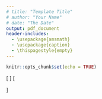 ```yaml
---
# title: "Template Title"
# author: "Your Name"
# date: "The Date"
output: pdf_document
header-includes: 
  - \usepackage{amsmath}
  - \usepackage{caption}
  - \thispagestyle{empty}
---
```


```r
knitr::opts_chunk$set(echo = TRUE)
```



\begin{center}
 Within-model. 
\end{center}
 \[
\begin{aligned} 
\begin{bmatrix}
 y_{1, t}^w \\
y_{2, t}^w \\ \end{bmatrix} &= 
\begin{bmatrix}
 \phi_{11} & \phi_{12} \\ 
\phi_{21} & \phi_{22} \\ 
 \end{bmatrix} 
\begin{bmatrix}
 y_{1, t - 1}^w \\
y_{2, t - 1}^w \\ \end{bmatrix} + 
\begin{bmatrix}
 \zeta_{y,1, t} \\
\zeta_{y,2, t} \\ \end{bmatrix} ,\\ 
 & \text{with}~
  \zeta_{y, i} \sim \mathit{MVN}(\mathbf{0}, \mathbf{\Psi}) 
\end{aligned}
\]
\begin{center}
 Between-model. 
\end{center}
 \[
\begin{aligned} 
\begin{bmatrix}
 \mu_{1,i}\\
\mu_{2,i}\\
\phi_{11,i}\\
\phi_{12,i}\\
\phi_{21,i}\\
\phi_{22,i}\\
\log(\pi_{1,i})\\
\log(\pi_{2,i})\\
\log(\pi_{12,i})\\ \end{bmatrix} &= 
\begin{bmatrix}
 \gamma_{\mu_{1}}\\
\gamma_{\mu_{2}}\\
\gamma_{\phi_{11}}\\
\gamma_{\phi_{12}}\\
\gamma_{\phi_{21}}\\
\gamma_{\phi_{22}}\\
\gamma_{\log(\pi_{1})}\\
\gamma_{\log(\pi_{2})}\\
\gamma_{\log(\pi_{12})}\\ \end{bmatrix} + 
\begin{bmatrix}
 \upsilon_{\mu_{1},i}\\
\upsilon_{\mu_{2},i}\\
\upsilon_{\phi_{11},i}\\
\upsilon_{\phi_{12},i}\\
\upsilon_{\phi_{21},i}\\
\upsilon_{\phi_{22},i}\\
\upsilon_{\log(\pi_{1}),i}\\
\upsilon_{\log(\pi_{2}),i}\\
\upsilon_{\log(\pi_{12}),i}\\ \end{bmatrix} ,\\ 
 & \text{with}~
  \upsilon_{i} \sim \mathit{MVN}(\mathbf{0}, \mathbf{\Omega}) 
\end{aligned}
\]